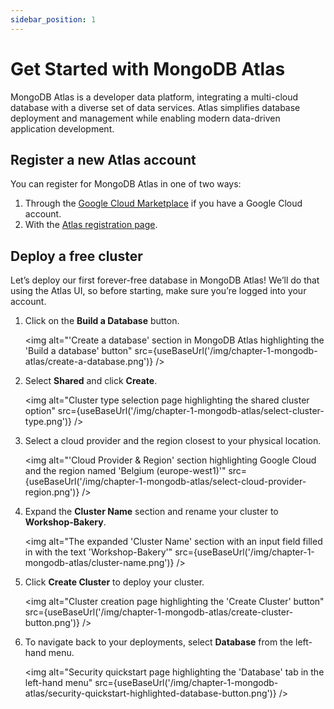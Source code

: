 ```yaml
---
sidebar_position: 1
---
```



# Get Started with MongoDB Atlas

MongoDB Atlas is a developer data platform, integrating a multi-cloud database with a diverse set of data services. Atlas simplifies database deployment and management while enabling modern data-driven application development.

## Register a new Atlas account

You can register for MongoDB Atlas in one of two ways:

1. Through the [Google Cloud Marketplace](https://console.cloud.google.com/marketplace/product/mongodb/mdb-atlas-self-service?utm_source=mongodb_devrel&utm_medium=static_site&utm_campaign=devrel&utm_id=mongodb) if you have a Google Cloud account.
1. With the [Atlas registration page](https://account.mongodb.com/account/register).

## Deploy a free cluster

Let’s deploy our first forever-free database in MongoDB Atlas! We’ll do that using the Atlas UI, so before starting, make sure you’re logged into your account.

1. Click on the **Build a Database** button.

    <img
        alt="'Create a database' section in MongoDB Atlas highlighting the 'Build a database' button" 
        src={useBaseUrl('/img/chapter-1-mongodb-atlas/create-a-database.png')}
    />

1. Select **Shared** and click **Create**.

    <img
        alt="Cluster type selection page highlighting the shared cluster option"
        src={useBaseUrl('/img/chapter-1-mongodb-atlas/select-cluster-type.png')}
    />

1. Select a cloud provider and the region closest to your physical location.

    <img
        alt="'Cloud Provider & Region' section highlighting Google Cloud and the region named 'Belgium (europe-west1)'"
        src={useBaseUrl('/img/chapter-1-mongodb-atlas/select-cloud-provider-region.png')}
    />

1. Expand the **Cluster Name** section and rename your cluster to **Workshop-Bakery**.

    <img
        alt="The expanded 'Cluster Name' section with an input field filled in with the text 'Workshop-Bakery'"
        src={useBaseUrl('/img/chapter-1-mongodb-atlas/cluster-name.png')}
    />

1. Click **Create Cluster** to deploy your cluster.

    <img
        alt="Cluster creation page highlighting the 'Create Cluster' button"
        src={useBaseUrl('/img/chapter-1-mongodb-atlas/create-cluster-button.png')}
    />

1. To navigate back to your deployments, select **Database** from the left-hand menu.

    <img
        alt="Security quickstart page highlighting the 'Database' tab in the left-hand menu"
        src={useBaseUrl('/img/chapter-1-mongodb-atlas/security-quickstart-highlighted-database-button.png')}
    />

